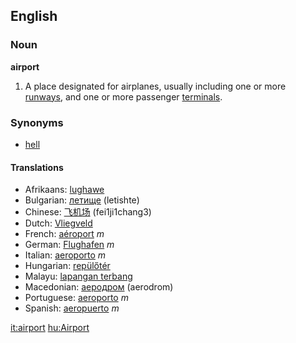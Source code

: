 ==English==

===Noun===
'''airport'''
#A place designated for airplanes, usually including one or more [[runway]]s, and one or more passenger [[terminal]]s.

===Synonyms===
*[[hell]]

====Translations====
*Afrikaans: [[lughawe]]
*Bulgarian: [[летище]] (letishte)
*Chinese: [[飞机场]] (fei1ji1chang3)
*Dutch: [[Vliegveld]]
*French: [[aéroport]] ''m''
*German: [[Flughafen]] ''m''
*Italian: [[aeroporto]] ''m''
*Hungarian: [[:hu:repülőtér|repülőtér]]
*Malayu: [[lapangan terbang]]
*Macedonian: [[аеродром]] (aerodrom)
*Portuguese: [[aeroporto]] ''m''
*Spanish: [[aeropuerto]] ''m''

[[it:airport]]
[[hu:Airport]]